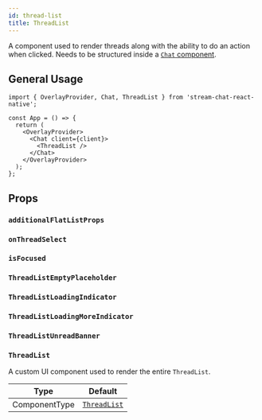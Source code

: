 ```yaml
---
id: thread-list
title: ThreadList
---
```



A component used to render threads along with the ability to do an action when clicked. Needs to be structured inside a [`Chat` component](../core-components/chat).

## General Usage

```tsx
import { OverlayProvider, Chat, ThreadList } from 'stream-chat-react-native';

const App = () => {
  return (
    <OverlayProvider>
      <Chat client={client}>
        <ThreadList />
      </Chat>
    </OverlayProvider>
  );
};
```

## Props

### `additionalFlatListProps`

<AdditionalFlatListProps />

### `onThreadSelect`

<OnThreadSelect />

### `isFocused`

<IsFocused />

### `ThreadListEmptyPlaceholder`

<ThreadListEmptyPlaceholder />

### `ThreadListLoadingIndicator`

<ThreadListLoadingIndicator />

### `ThreadListLoadingMoreIndicator`

<ThreadListLoadingMoreIndicator />

### `ThreadListUnreadBanner`

<ThreadListUnreadBanner />

### `ThreadList`

A custom UI component used to render the entire `ThreadList`.

| Type          | Default                                                                                                                          |
| ------------- | -------------------------------------------------------------------------------------------------------------------------------- |
| ComponentType | [`ThreadList`](https://github.com/GetStream/stream-chat-react-native/blob/main/package/src/components/ThreadList/ThreadList.tsx) |
